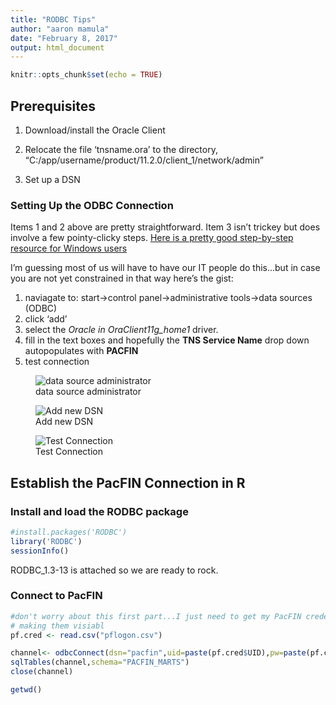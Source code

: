 ```yaml
---
title: "RODBC Tips"
author: "aaron mamula"
date: "February 8, 2017"
output: html_document
---
```


```r
knitr::opts_chunk$set(echo = TRUE)
```

## Prerequisites

1. Download/install the Oracle Client

2. Relocate the file 'tnsname.ora' to the directory, "C:/app/username/product/11.2.0/client_1/network/admin"

3. Set up a DSN

### Setting Up the ODBC Connection

Items 1 and 2 above are pretty straightforward.  Item 3 isn't trickey but does involve a few pointy-clicky steps.  [Here is a pretty good step-by-step resource for Windows users](https://kb.iu.edu/d/awqf)

I'm guessing most of us will have to have our IT people do this...but in case you are not yet constrained in that way here's the gist:

1. naviagate to: start->control panel->administrative tools->data sources (ODBC)
2. click 'add'
3. select the *Oracle in OraClient11g_home1* driver.
4. fill in the text boxes and hopefully the **TNS Service Name** drop down autopopulates with **PACFIN**
5. test connection

![data source administrator](R:/AaronMamula/PacFIN_Oracle/rodbc-tips/images/DataSources1.png)


![Add new DSN](R:/AaronMamula/PacFIN_Oracle/rodbc-tips/images/DataSources2.png)

![Test Connection](R:/AaronMamula/PacFIN_Oracle/rodbc-tips/images/DataSources3.png)


## Establish the PacFIN Connection in R

### Install and load the RODBC package

```r
#install.packages('RODBC')
library('RODBC')
sessionInfo()
```

RODBC_1.3-13 is attached so we are ready to rock.

### Connect to PacFIN

```r
#don't worry about this first part...I just need to get my PacFIN credentials in here without
# making them visiabl
pf.cred <- read.csv("pflogon.csv")

channel<- odbcConnect(dsn="pacfin",uid=paste(pf.cred$UID),pw=paste(pf.cred$PW),believeNRows=FALSE)
sqlTables(channel,schema="PACFIN_MARTS")
close(channel)

```

```r
getwd()
```
